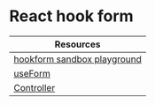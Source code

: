 
<Meta title="Docs/tutorial/7.React hook form" />

# React hook form

| Resources |
| --------- |
| [hookform sandbox playground](https://react-hook-form.com/get-started#Quickstart) |
| [useForm](https://react-hook-form.com/api/useform) |
| [Controller](https://react-hook-form.com/api/usecontroller/controller) |

<TechStackNavigation />



